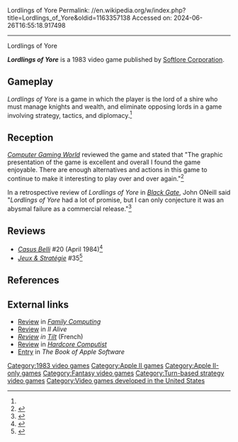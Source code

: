 Lordlings of Yore
Permalink: //en.wikipedia.org/w/index.php?title=Lordlings_of_Yore&oldid=1163357138
Accessed on: 2024-06-26T16:55:18.917498



------
Lordlings of Yore
{{short description|1983 video game}}
{{Orphan|date=November 2022}}
{{italic title}}
{{Infobox video game
| collapsible = 
| state = 
| italic title = 
| title = Lordlings of Yore
| image = Lordlings of Yore cover.jpg
| alt = 
| caption = 
| developer = 
| publisher = [[Softlore Corporation]]
| series = 
| engine = 
| platforms = [[Apple II series|Apple II]]
| released = 1983 
| genre = Turn-based strategy
| modes = 
}}

'''''Lordlings of Yore''''' is a 1983 video game published by [[Softlore Corporation]].

==Gameplay==
''Lordlings of Yore'' is a game in which the player is the lord of a shire who must manage knights and wealth, and eliminate opposing lords in a game involving strategy, tactics, and diplomacy.<ref name="CGW18"/>

==Reception==
''[[Computer Gaming World]]'' reviewed the game and stated that "The graphic presentation of the game is excellent and overall I found the game enjoyable. There are enough alternatives and actions in this game to continue to make it interesting to play over and over again."<ref name="CGW18">{{cite magazine |title=Micro-Reviews |magazine=Computer Gaming World |date=October 1984 |volume=1 |issue=18 |pages=38, 42}}</ref>

In a retrospective review of ''Lordlings of Yore'' in ''[[Black Gate (magazine)|Black Gate]]'', John ONeill said "''Lordlings of Yore'' had a lot of promise, but I can only conjecture it was an abysmal failure as a commercial release."<ref>{{Cite web|url=https://www.blackgate.com/2013/08/26/vintage-bits-lordlings-of-yore/|title = Vintage Bits: Lordlings of Yore – Black Gate| date=26 August 2013 }}</ref>

==Reviews==
* ''[[Casus Belli (magazine)|Casus Belli]]'' #20 (April 1984)<ref>{{Cite web|url=https://rpggeek.com/rpgissuearticle/146699/ludotique|title = Ludotique &#124; Article &#124; RPGGeek}}</ref>
*''[[:fr:Jeux et Stratégie|Jeux & Stratégie]]'' #35<ref>{{cite web | url=https://archive.org/details/jeux-et-strategie-35/page/50/mode/2up | title=Jeux & stratégie 35 | date=October 1985 }}</ref>

==References==
{{reflist}}

==External links==
*[https://archive.org/details/family-computing-12/page/n97/mode/2up Review] in ''[[Family Computing]]''
*[https://archive.org/details/II_ALIVE-Vol_4_No_01-Spring_1996/page/n9/mode/2up Review] in ''II Alive''
*''[https://archive.org/details/Tilt037/page/n123/mode/2up Review] in [[Tilt (French magazine)|Tilt]]'' (French)
*[https://archive.org/details/computist-scan-18/page/n17/mode/2up Review] in ''[[Hardcore Computist]]''
*[https://archive.org/details/bookofapplesoftware6thed1986/page/n507/mode/2up Entry] in ''The Book of Apple Software''

[[Category:1983 video games]]
[[Category:Apple II games]]
[[Category:Apple II-only games]]
[[Category:Fantasy video games]]
[[Category:Turn-based strategy video games]]
[[Category:Video games developed in the United States]]